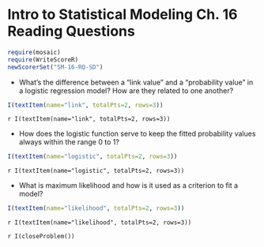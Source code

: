 Intro to Statistical Modeling Ch. 16 Reading Questions
========================================================
```r
require(mosaic)
require(WriteScoreR)
newScorerSet("SM-16-RQ-SD")
```

* What's the difference between a "link value" and a "probability value" in a logistic regression model? How are they related to one another? 
```r
I(textItem(name="link", totalPts=2, rows=3))
```
 `r I(textItem(name="link", totalPts=2, rows=3))`

* How does the logistic function serve to keep the fitted probability values always within the range 0 to 1?
```r
I(textItem(name="logistic", totalPts=2, rows=3))
```
 `r I(textItem(name="logistic", totalPts=2, rows=3))`

* What is maximum likelihood and how is it used as a criterion to fit a model? 
```r
I(textItem(name="likelihood", totalPts=2, rows=3))
```
 `r I(textItem(name="likelihood", totalPts=2, rows=3))`

`r I(closeProblem())`
